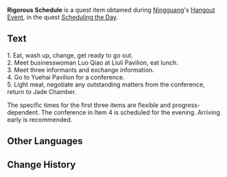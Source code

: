 {{Item Infobox
|id           = 101607
|image        = Item Letter.png
|type         = Quest Items
|description  = A schedule that you created for Ningguang. The various items are all lait out in a clear and easy-to-read manner.
|source1      = Complete [[Scheduling the Day]]
|source2      = 
|source3      = 
|source4      = 
|source5      = 
}}
'''Rigorous Schedule''' is a quest item obtained during [[Ningguang]]'s [[Hangout Events|Hangout Event]], in the quest [[Scheduling the Day]].

==Text==
1. Eat, wash up, change, get ready to go out.<br />
2. Meet businesswoman Luo Qiao at Liuli Pavilion, eat lunch.<br />
3. Meet three informants and exchange information.<br />
4. Go to Yuehai Pavilion for a conference.<br />
5. Light meal, negotiate any outstanding matters from the conference, return to Jade Chamber.

The specific times for the first three items are flexible and progress-dependent. The conference in Item 4 is scheduled for the evening. Arriving early is recommended.

==Other Languages==
{{Other Languages|default_hidden = 1
|en      = Rigorous Schedule
|zhs     = 严谨的日程安排表
|zhs_rm  = Yánjǐn de Rìchéng Ānpái-biǎo
|zht     = 嚴謹的日程安排表
|zht_rm  = Yánjǐn de Rìchéng Ānpái-biǎo
|ja      = 厳密なスケジュール
|ja_rm   = Genmitsu na Sukejuuru
|ko      = 빈틈없는 일정표
|ko_rm   = 
|es      = Plan riguroso
|fr      = Emploi du temps strict
|ru      = Строгий распорядок дня
|th      = กำหนดการประจำวันที่แสนเข้มงวด
|th_rm   = 
|vi      = Thời Gian Biểu Dày Đặc
|de      = Strenger Zeitplan
|id      = Jadwal yang Padat
|pt      = Planilha de Cronograma Rigoroso
}}

==Change History==
{{Change History|2.4}}